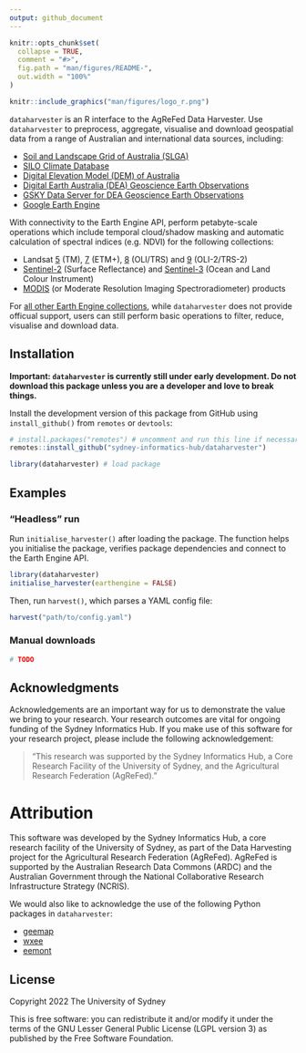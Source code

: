 ```yaml
---
output: github_document
---
```


<!-- README.md is generated from README.Rmd. Please edit that file -->

```r
knitr::opts_chunk$set(
  collapse = TRUE,
  comment = "#>",
  fig.path = "man/figures/README-",
  out.width = "100%"
)
```


<!-- badges: start -->
<!-- badges: end -->



```r
knitr::include_graphics("man/figures/logo_r.png")
```

`dataharvester` is an R interface to the AgReFed Data Harvester.
Use `dataharvester` to preprocess, aggregate, visualise and download geospatial data from a range of Australian and international data sources, including:

- [Soil and Landscape Grid of Australia (SLGA)](https://is.gd/i8nF0Z)
- [SILO Climate Database](https://is.gd/ifJ8tB)
- [Digital Elevation Model (DEM) of Australia](https://is.gd/ZLFwGs)
- [Digital Earth Australia (DEA) Geoscience Earth Observations](https://is.gd/gRSlVG)
- [GSKY Data Server for DEA Geoscience Earth Observations](https://is.gd/zFHxfD)
- [Google Earth Engine](https://is.gd/VdO3Jx)

With connectivity to the Earth Engine API, perform petabyte-scale operations which include temporal cloud/shadow masking and automatic calculation of spectral indices (e.g. NDVI) for the following collections:

- Landsat [5](https://developers.google.com/earth-engine/datasets/catalog/landsat-5) (TM), [7](https://developers.google.com/earth-engine/datasets/catalog/landsat-7) (ETM+), [8](https://developers.google.com/earth-engine/datasets/catalog/landsat-8) (OLI/TRS) and [9](https://developers.google.com/earth-engine/datasets/catalog/landsat-9) (OLI-2/TRS-2)
- [Sentinel-2](https://developers.google.com/earth-engine/datasets/catalog/sentinel-2) (Surface Reflectance) and [Sentinel-3](https://developers.google.com/earth-engine/datasets/catalog/COPERNICUS_S3_OLCI) (Ocean and Land Colour Instrument)
- [MODIS](https://developers.google.com/earth-engine/datasets/catalog/modis) (or Moderate Resolution Imaging Spectroradiometer) products

For [all other Earth Engine collections](https://developers.google.com/earth-engine/datasets/), while `dataharvester` does not provide officual support, users can still perform basic operations to filter, reduce, visualise and download data.

## Installation

**Important: `dataharvester` is currently still under early development. Do not download this package unless you are a developer and love to break things.**

Install the development version of this package from GitHub using `install_github()` from `remotes` or `devtools`:

```r
# install.packages("remotes") # uncomment and run this line if necessary
remotes::install_github("sydney-informatics-hub/dataharvester")

library(dataharvester) # load package
```

## Examples

### "Headless" run

Run `initialise_harvester()` after loading the package. The function helps you initialise the package, verifies package dependencies and connect to the Earth Engine API. 
```r
library(dataharvester)
initialise_harvester(earthengine = FALSE)
```

Then, run `harvest()`, which parses a YAML config file:

```r
harvest("path/to/config.yaml")
```

### Manual downloads

```r
# TODO
```

## Acknowledgments


Acknowledgements are an important way for us to demonstrate the value we bring to your research. Your research outcomes are vital for ongoing funding of the Sydney Informatics Hub.
If you make use of this software for your research project, please include the following acknowledgement:

> “This research was supported by the Sydney Informatics Hub, a Core Research Facility of the University of Sydney, and the Agricultural Research Federation (AgReFed)."

# Attribution

This software was developed by the Sydney Informatics Hub, a core research facility of the University of Sydney, as part of the Data Harvesting project for the Agricultural Research Federation (AgReFed).
AgReFed is supported by the Australian Research Data Commons (ARDC) and the Australian Government through the National Collaborative Research Infrastructure Strategy (NCRIS).

We would also like to acknowledge the use of the following Python packages in `dataharvester`:

- [geemap](https://github.com/giswqs/geemap)
- [wxee](https://github.com/aazuspan/wxee)
- [eemont](https://github.com/davemlz/eemont)

## License

Copyright 2022 The University of Sydney

This is free software: you can redistribute it and/or modify it under the terms of the GNU Lesser General Public License (LGPL version 3) as published by the Free Software Foundation.
